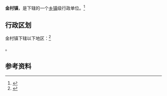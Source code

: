 {{中国乡级行政区|14/05/25/106/000}}

'''金村镇'''，是{{PRC admin/fullname|14/05/25/106/000|3}}下辖的一个[[乡级行政区|乡镇]]级行政单位。<ref>{{PRC admin/ref sgc|{{PRC admin/parent|14/05/25/106/000}}}}</ref>

== 行政区划 ==

金村镇下辖以下地区：<ref>{{PRC admin/ref sgc|14/05/25/106/000}}</ref>

{{PRC admin/children|14/05/25/106/000}}。

== 参考资料 ==

{{reflist}}

{{行政区划小作品}}
{{PRC admin/navcat|14/05/25/106/000}}